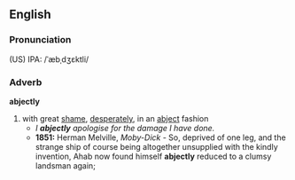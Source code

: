 ==English==
===Pronunciation===
(US) IPA: /ˈæbˌdʒɛktli/
===Adverb===
'''abjectly'''
#with great [[shame]], [[desperately]], in an [[abject]] fashion
#*''I '''abjectly''' apologise for the damage I have done.''
#*'''1851:''' Herman Melville, ''Moby-Dick'' - So, deprived of one leg, and the strange ship of course being altogether unsupplied with the kindly invention, Ahab now found himself '''abjectly''' reduced to a clumsy landsman again;